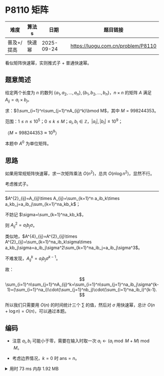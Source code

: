 # P8110 矩阵


| 难度                                   | 算法s  | 日期       | 题目链接                           |
| -------------------------------------- | ------ | ---------- | ---------------------------------- |
| <ColorDot color='#52c41a' />普及+/提高 | 快速幂 | 2025-09-24 | https://luogu.com.cn/problem/P8110 |

看似矩阵快速幂，实则推式子 + 普通快速幂。

## 题意简述

给定两个长度为 $n$ 的数列 $\{a_1,a_2,\dots,a_n\},\{b_1,b_2,\dots,b_n\}$，$n\times n$ 的矩阵 $A$ 满足 $A_{ij}=a_i\times b_j$。

求：$(\sum_{i=1}^n\sum_{j=1}^nA_{ij}^k)\bmod M$，其中 $M=998244353$。

范围：$1\leq n\leq10^5$；$0\leq k\leq M$；$a_i,b_i\in\mathbb{Z}$，$|a_i|,|b_i|\leq10^9$；

（$M=998244353\approx10^9$）

本题中 $A^0$ 为单位矩阵。

## 思路

如果用常规矩阵快速幂，求一次矩阵乘法 $O(n^2)$，总共 $O(n\log n^2)$，显然不行。

考虑推式子。

---

$A^{2}_{ij}=A_{ij}\times A_{ij}=\sum_{k=1}^n a_ib_k\times a_kb_j=a_ib_j\sum_{k=1}^na_kb_k$；

不妨记 $\sigma=\sum_{k=1}^na_kb_k$，

则 $A^{2}_{ij}=a_ib_j\sigma$。

类似地，$A^{4}_{ij}=A^{2}_{ij}\times A^{2}_{ij}=\sum_{k=1}^na_ib_k\sigma\times a_kb_j\sigma=a_ib_j\sigma^2\sum_{k=1}^na_ib_j=a_ib_j\sigma^3$。

不难发现，$A^k_{ij}=a_ib_j\sigma^{k-1}$。

故：

$$
\sum_{i=1}^n\sum_{j=1}^nA_{ij}^k=\sum_{i=1}^n\sum_{j=1}^na_ib_j\sigma^{k-1}=(\sum_{i=1}^na_i)\cdot(\sum_{j=1}^nb_j)\cdot(\sum_{i=1}^na_ib_i)^{k-1}.
$$

所以我们只需要用 $O(n)$ 的时间统计三个 $\sum$ 的值，然后对 $\sigma$ 用快速幂，总计 $O(n+\log n)=O(n)$，可以通过本题。

## 编码

- 注意 $a_i,b_i$ 可能小于零，需要在输入时取一次 $a_i\gets(a_i\bmod M+M)\bmod M$。

- 考虑边界情况，$k=0$ 时 $\text{ans}=n$。

<details>
<summary>用时 73 ms 内存 1.92 MB</summary>
```cpp showLineNumbers
/*
* P8110 [Cnoi2021] 矩阵
*/
#include <bits/stdc++.h>
using namespace std;
typedef long long ll;
const ll MOD = 998244353;
const int MAXN = 1e5 + 1;
ll a[MAXN], b[MAXN];
ll qpow(ll a, ll n) {
    ll res = 1;
    while (n) {
        if (n & 1) res = (res * a) % MOD;
        a = (a * a) % MOD;
        n >>= 1;
    }
    return res;
}
int main() {
    ll n, k, o;
    cin >> n >> k;
    ll suma = 0, sumb = 0, sumab = 0;
    for (ll i = 1; i <= n; i++) {
        cin >> o;
        a[i] = (o % MOD + MOD) % MOD;
        suma = (suma + a[i]) % MOD;
    }
    for (ll i = 1; i <= n; i++) {
        cin >> o;
        b[i] = (o % MOD + MOD) % MOD;
        sumb = (sumb + b[i]) % MOD;
    }
    for (ll i = 1; i <= n; i++) {
        sumab = (sumab + ((a[i] * b[i]) % MOD)) % MOD;
    }
    if (k == 0) { // 必须特判
        cout << n << endl;
    } else {
        sumab = qpow(sumab, k - 1);
        ll ans = (suma * sumb) % MOD;
        cout << (ans * sumab) % MOD << endl;
    }
    return 0;
}
```
</details>
